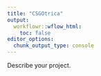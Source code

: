 ```yaml
---
title: "CSGOtrica"
output:
  workflowr::wflow_html:
    toc: false
editor_options:
  chunk_output_type: console
---
```


Describe your project.
